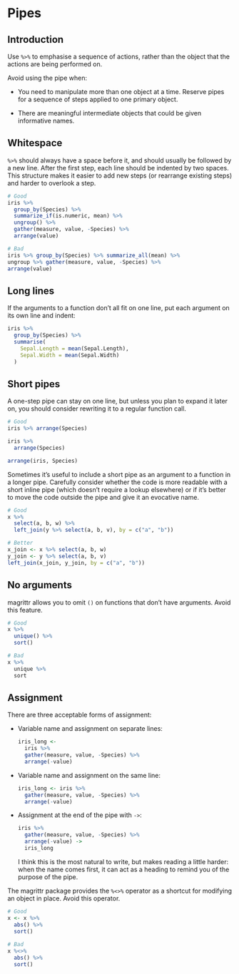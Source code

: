 # Pipes

## Introduction

Use `%>%` to emphasise a sequence of actions, rather than the object that the actions are being performed on. 

Avoid using the pipe when:

* You need to manipulate more than one object at a time. Reserve pipes for a 
  sequence of steps applied to one primary object.
 
* There are meaningful intermediate objects that could be given
  informative names.

## Whitespace

`%>%` should always have a space before it, and should usually be followed by a new line. After the first step, each line should be indented by two spaces. This structure makes it easier to add new steps (or rearrange existing steps) and harder to overlook a step.

```r
# Good
iris %>%
  group_by(Species) %>%
  summarize_if(is.numeric, mean) %>%
  ungroup() %>%
  gather(measure, value, -Species) %>%
  arrange(value)

# Bad
iris %>% group_by(Species) %>% summarize_all(mean) %>%
ungroup %>% gather(measure, value, -Species) %>%
arrange(value)
```

## Long lines

If the arguments to a function don't all fit on one line, put each argument on 
its own line and indent:

```r
iris %>%
  group_by(Species) %>%
  summarise(
    Sepal.Length = mean(Sepal.Length),
    Sepal.Width = mean(Sepal.Width)
  )
```

## Short pipes

A one-step pipe can stay on one line, but unless you plan to expand it later on, you should consider rewriting it to a regular function call.

```r
# Good
iris %>% arrange(Species)

iris %>% 
  arrange(Species)

arrange(iris, Species)
```

Sometimes it's useful to include a short pipe as an argument to a function in a 
longer pipe. Carefully consider whether the code is more readable with a short 
inline pipe (which doesn't require a lookup elsewhere) or if it's better to move 
the code outside the pipe and give it an evocative name.

```r
# Good
x %>%
  select(a, b, w) %>%
  left_join(y %>% select(a, b, v), by = c("a", "b"))

# Better
x_join <- x %>% select(a, b, w)
y_join <- y %>% select(a, b, v)
left_join(x_join, y_join, by = c("a", "b"))
```

## No arguments

magrittr allows you to omit `()` on functions that don't have arguments. Avoid  this feature.

```r
# Good
x %>% 
  unique() %>%
  sort()

# Bad
x %>% 
  unique %>%
  sort
```

## Assignment

There are three acceptable forms of assignment:

*   Variable name and assignment on separate lines:

    ```r
    iris_long <-
      iris %>%
      gather(measure, value, -Species) %>%
      arrange(-value)
    ```

*   Variable name and assignment on the same line:

    ```r
    iris_long <- iris %>%
      gather(measure, value, -Species) %>%
      arrange(-value)
    ```

*   Assignment at the end of the pipe with `->`:

    ```r
    iris %>%
      gather(measure, value, -Species) %>%
      arrange(-value) ->
      iris_long
    ```
    
    I think this is the most natural to write, but makes reading a little
    harder: when the name comes first, it can act as a heading to remind
    you of the purpose of the pipe.

The magrittr package provides the `%<>%` operator as a shortcut for modifying an object in place. Avoid this operator.

```r
# Good
x <- x %>% 
  abs() %>% 
  sort()
  
# Bad
x %<>%
  abs() %>% 
  sort()
```

